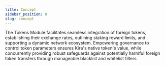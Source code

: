 ```yaml
---
title: Concept
sidebar_position: 0
slug: concept
---
```





The Tokens Module facilitates seamless integration of foreign tokens, establishing their exchange rates, outlining staking reward limits, and supporting a dynamic network ecosystem. Empowering governance to control token parameters ensures Kira's native token's value, while concurrently providing robust safeguards against potentially harmful foreign token transfers through manageable blacklist and whitelist filters

